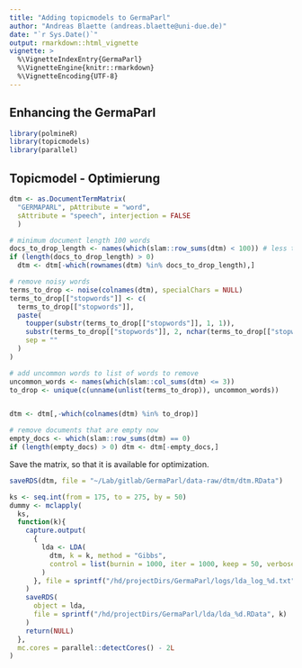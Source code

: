 ```yaml
---
title: "Adding topicmodels to GermaParl"
author: "Andreas Blaette (andreas.blaette@uni-due.de)"
date: "`r Sys.Date()`"
output: rmarkdown::html_vignette
vignette: >
  %\VignetteIndexEntry{GermaParl}
  %\VignetteEngine{knitr::rmarkdown}
  %\VignetteEncoding{UTF-8}
---
```


## Enhancing the GermaParl 

```r
library(polmineR)
library(topicmodels)
library(parallel)
```

## Topicmodel - Optimierung

```r
dtm <- as.DocumentTermMatrix(
  "GERMAPARL", pAttribute = "word",
  sAttribute = "speech", interjection = FALSE
  )
```

```r
# minimum document length 100 words
docs_to_drop_length <- names(which(slam::row_sums(dtm) < 100)) # less than 100
if (length(docs_to_drop_length) > 0)
  dtm <- dtm[-which(rownames(dtm) %in% docs_to_drop_length),]

# remove noisy words
terms_to_drop <- noise(colnames(dtm), specialChars = NULL)
terms_to_drop[["stopwords"]] <- c(
  terms_to_drop[["stopwords"]],
  paste(
    toupper(substr(terms_to_drop[["stopwords"]], 1, 1)),
    substr(terms_to_drop[["stopwords"]], 2, nchar(terms_to_drop[["stopwords"]])),
    sep = ""
  )
)

# add uncommon words to list of words to remove
uncommon_words <- names(which(slam::col_sums(dtm) <= 3))
to_drop <- unique(c(unname(unlist(terms_to_drop)), uncommon_words))


dtm <- dtm[,-which(colnames(dtm) %in% to_drop)]

# remove documents that are empty now
empty_docs <- which(slam::row_sums(dtm) == 0)
if (length(empty_docs) > 0) dtm <- dtm[-empty_docs,]
```

Save the matrix, so that it is available for optimization.

```r
saveRDS(dtm, file = "~/Lab/gitlab/GermaParl/data-raw/dtm/dtm.RData")
```


```r
ks <- seq.int(from = 175, to = 275, by = 50)
dummy <- mclapply(
  ks,
  function(k){
    capture.output(
      {
        lda <- LDA(
          dtm, k = k, method = "Gibbs",
          control = list(burnin = 1000, iter = 1000, keep = 50, verbose = TRUE)
        )
      }, file = sprintf("/hd/projectDirs/GermaParl/logs/lda_log_%d.txt", k)
    )
    saveRDS(
      object = lda,
      file = sprintf("/hd/projectDirs/GermaParl/lda/lda_%d.RData", k)
    )
    return(NULL)
  },
  mc.cores = parallel::detectCores() - 2L
)
```
